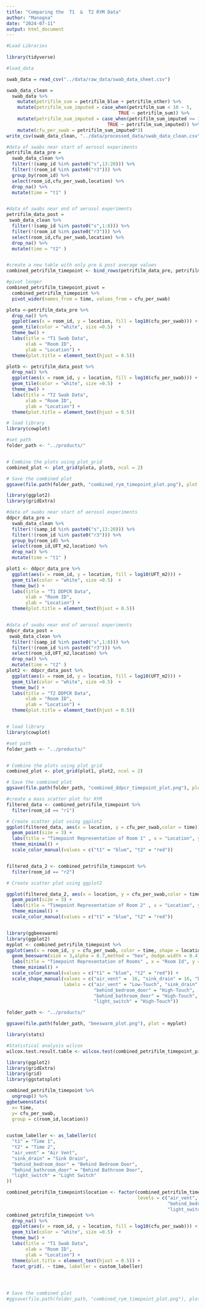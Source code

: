 ---
title: "Comparing the  T1  &  T2 RYM Data"
author: "Manogna"
date: "2024-07-11"
output: html_document
---


```{r}
#Load Libraries
 
library(tidyverse)

#load_data

swab_data = read_csv("../data/raw_data/swab_data_sheet.csv")
```

```{r}
swab_data_clean = 
  swab_data %>%
    mutate(petrifilm_sum = petrifilm_blue + petrifilm_other) %>%
    mutate(petrifilm_sum_imputed = case_when(petrifilm_sum < 10 ~ 5, 
                                         TRUE ~ petrifilm_sum)) %>%
    mutate(petrifilm_sum_imputed = case_when(petrifilm_sum_imputed >= 1000 ~ 1000,
                                     TRUE ~ petrifilm_sum_imputed)) %>%
    mutate(cfu_per_swab = petrifilm_sum_imputed*3)
write_csv(swab_data_clean, "../data/processed_data/swab_data_clean.csv")
```

```{r}
#data of swabs near start of aerosol experiments
petrifilm_data_pre =
  swab_data_clean %>%
  filter(!(samp_id %in% paste0("s",13:20))) %>%
  filter(!(room_id %in% paste0("r3"))) %>%
  group_by(room_id) %>%
  select(room_id,cfu_per_swab,location) %>%
  drop_na() %>%
  mutate(time = "t1" )


#data of swabs near end of aerosol experiments
petrifilm_data_post =
 swab_data_clean %>%
  filter(!(samp_id %in% paste0("s",1:8))) %>%
  filter(!(room_id %in% paste0("r3"))) %>%
  select(room_id,cfu_per_swab,location) %>%
  drop_na() %>%
  mutate(time = "t2" )


#create a new table with only pre & post average values
combined_petrifilm_timepoint <- bind_rows(petrifilm_data_pre, petrifilm_data_post)

#pivot longer
combined_petrifilm_timepoint_pivot = 
  combined_petrifilm_timepoint %>%
  pivot_wider(names_from = time, values_from = cfu_per_swab)

plota <-petrifilm_data_pre %>%
  drop_na() %>%
  ggplot(aes(x = room_id, y = location, fill = log10(cfu_per_swab))) +
  geom_tile(color = "white", size =0.5)  + 
  theme_bw() +
  labs(title = "T1 Swab Data",
       xlab = "Room ID",
       ylab = "Location") +
  theme(plot.title = element_text(hjust = 0.5))

plotb <- petrifilm_data_post %>%
  drop_na() %>%
  ggplot(aes(x = room_id, y = location, fill = log10(cfu_per_swab))) +
  geom_tile(color = "white", size =0.5)  + 
  theme_bw() +
  labs(title = "T2 Swab Data",
       xlab = "Room ID",
       ylab = "Location") +
  theme(plot.title = element_text(hjust = 0.5))

# load library
library(cowplot)

#set path
folder_path <- "../products/"


# Combine the plots using plot_grid
combined_plot <- plot_grid(plota, plotb, ncol = 2)

# Save the combined plot
ggsave(file.path(folder_path, "combined_rym_timepoint_plot.png"), plot = combined_plot, width = 12, height = 6, dpi = 300)

```

###################################
```{r}
library(ggplot2)
library(gridExtra)

#data of swabs near start of aerosol experiments
ddpcr_data_pre =
  swab_data_clean %>%
  filter(!(samp_id %in% paste0("s",13:20))) %>%
  filter(!(room_id %in% paste0("r3"))) %>%
  group_by(room_id) %>%
  select(room_id,UFT_m2,location) %>%
  drop_na() %>%
  mutate(time = "t1" )

plot1 <- ddpcr_data_pre %>%
  ggplot(aes(x = room_id, y = location, fill = log10(UFT_m2))) +
  geom_tile(color = "white", size =0.5)  + 
  theme_bw() +
  labs(title = "T1 DDPCR Data",
       xlab = "Room ID",
       ylab = "Location") +
  theme(plot.title = element_text(hjust = 0.5))


#data of swabs near end of aerosol experiments
ddpcr_data_post =
 swab_data_clean %>%
  filter(!(samp_id %in% paste0("s",1:8))) %>%
  filter(!(room_id %in% paste0("r3"))) %>%
  select(room_id,UFT_m2,location) %>%
  drop_na() %>%
  mutate(time = "t2" )
plot2 <- ddpcr_data_post %>%
  ggplot(aes(x = room_id, y = location, fill = log10(UFT_m2))) +
  geom_tile(color = "white", size =0.5)  + 
  theme_bw() +
  labs(title = "T2 DDPCR Data",
       xlab = "Room ID",
       ylab = "Location") +
  theme(plot.title = element_text(hjust = 0.5))


# load library
library(cowplot)

#set path
folder_path <- "../products/"


# Combine the plots using plot_grid
combined_plot <- plot_grid(plot1, plot2, ncol = 2)

# Save the combined plot
ggsave(file.path(folder_path, "combined_ddpcr_timepoint_plot.png"), plot = combined_plot, width = 12, height = 6, dpi = 300)
```


```{r}
#create a mass scatter plot for RYM
filtered_data <- combined_petrifilm_timepoint %>%
  filter(room_id == "r1")

# Create scatter plot using ggplot2
ggplot(filtered_data, aes(x = location, y = cfu_per_swab,color = time))+
  geom_point(size = 3) +
  labs(title = "Timepoint Representation of Room 1" , x = "Location", y = "CFU per Swab", color = "Timepoints") +
  theme_minimal() +
  scale_color_manual(values = c("t1" = "blue", "t2" = "red"))


filtered_data_2 <- combined_petrifilm_timepoint %>%
  filter(room_id == "r2")

# Create scatter plot using ggplot2

ggplot(filtered_data_2, aes(x = location, y = cfu_per_swab,color = time))+
  geom_point(size = 3) +
  labs(title = "Timepoint Representation of Room 2" , x = "Location", y = "CFU per Swab", color = "Timepoints") +
  theme_minimal() +
  scale_color_manual(values = c("t1" = "blue", "t2" = "red"))



```
```{r}
library(ggbeeswarm)
library(ggplot2)
myplot <- combined_petrifilm_timepoint %>%
ggplot(aes(x = room_id, y = cfu_per_swab, color = time, shape = location))+
  geom_beeswarm(size = 3,alpha = 0.7,method = "hex", dodge.width = 0.4) +
  labs(title = "Timepoint Representation of Rooms" , x = "Room Id", y = "CFU per Swab", color = "Timepoints", shape = "Location") +
  theme_minimal() +
  scale_color_manual(values = c("t1" = "blue", "t2" = "red")) +
  scale_shape_manual(values = c("air_vent" =  16, "sink_drain" = 16, "behind_bedroom_door" = 17,   "behind_bathroom_door" = 17, "light_switch" = 17),
                     labels = c("air_vent" = "Low-Touch", "sink_drain" = "Low-Touch", 
                                "behind_bedroom_door" = "High-Touch", 
                                "behind_bathroom_door" = "High-Touch", 
                                "light_switch" = "High-Touch")) 

folder_path <- "../products/"

ggsave(file.path(folder_path, "beeswarm_plot.png"), plot = myplot)
```





```{r}
library(stats)

#Statistical analysis wilcox
wilcox.test.result.table <- wilcox.test(combined_petrifilm_timepoint_pivot$t1, combined_petrifilm_timepoint_pivot$t2, paired = TRUE)

library(ggplot2)
library(gridExtra)
library(grid)
library(ggstatsplot)

combined_petrifilm_timepoint %>%
  ungroup() %>%
ggbetweenstats(
  x= time,
  y= cfu_per_swab,
  group = c(room_id,location))
                       
```

##############################################################################


                                  
```{r}
custom_labeller <- as_labeller(c(
  "t1" = "Time 1",
  "t2" = "Time 2",
  "air_vent" = "Air Vent",
  "sink_drain" = "Sink Drain",
  "behind_bedroom_door" = "Behind Bedroom Door",
  "behind_bathroom_door" = "Behind Bathroom Door",
  "light_switch" = "Light Switch"
))

combined_petrifilm_timepoint$location <- factor(combined_petrifilm_timepoint$location, 
                                                levels = c("air_vent", "sink_drain", 
                                                           "behind_bedroom_door", "behind_bathroom_door", 
                                                           "light_switch"))
combined_petrifilm_timepoint %>%
  drop_na() %>%
  ggplot(aes(x = room_id, y = location, fill = log10(cfu_per_swab))) +
  geom_tile(color = "white", size =0.5)  + 
  theme_bw() +
  labs(title = "T1 Swab Data",
       xlab = "Room ID",
       ylab = "Location") +
  theme(plot.title = element_text(hjust = 0.5)) +
  facet_grid(. ~ time, labeller = custom_labeller)




# Save the combined plot
#ggsave(file.path(folder_path, "combined_rym_timepoint_plot.png"), plot = combined_plot, width = 12, height = 6, dpi = 300)
```


